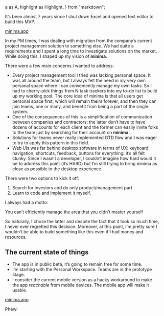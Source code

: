 <!-- Minima -->

  a as A,
  highlight as Highlight,
} from "markdown";

It’s been almost 7 years since I shut down Excel and opened text editor to build this MVP.

<Highlight>
  <A href="https://minima.app">minima.app</A>
</Highlight>

In my PM times, I was dealing with migration from the company’s current project management solution to something else. We had quite a requirements and I spent a long time to investigate solutions on the market. While doing this, I shaped up my vision of **minima**.

There were a few main concerns I wanted to address:

- Every project management tool I tried was lacking personal space. It was all around the team, but I always felt the need in my very own personal space where I can conveniently manage my own tasks. So I had to cherry-pick things from N task trackers into my to-do list to build up my working pool. The core idea of minima is that all users get personal space first, which will remain theirs forever, and then they can join teams, one or many, and benefit from being a part of the single system.
- One of the consequences of this is a simplification of communication between companies and contractors: the latter don’t have to have dozens of accounts for each client and the former can easily invite folks to the team just by searching for their account on **minima**.
- Solutions for teams never really implemented GTD flow and I was eager to try to apply this pattern in this field.
- Web UIs was far behind desktop software in terms of UX: keyboard navigation, shortcuts, feedback, buttons for everything: it’s all felt clunky. Since I wasn’t a developer, I couldn’t imagine how hard would it be to address this point (it’s HARD) but I’m still trying to bring minima as close as possible to the desktop experience.

There were two options to kick it off:

1. Search for investors and do only product/management part.
1. Learn to code and implement it myself.

I always had a motto:

<Highlight>
  You can’t efficiently manage the area that you didn’t master yourself
</Highlight>

So naturally, I chose the latter and despite the fact that it took so much time, I never ever regretted this decision. Moreover, at this point, I’m pretty sure I wouldn’t be able to build something like this even if I had money and resources.

## The current state of things

- The app is in public beta, it’s going to remain free for some time.
- I’m starting with the Personal Workspace. Teams are in the prototype stage.
- I consider the current mobile version as a hacky workaround to make the app _reachable_ from mobile devices. The mobile app will make it usable.

<Highlight>
  <A href="https://minima.app">minima.app</A>
</Highlight>

Phew!
